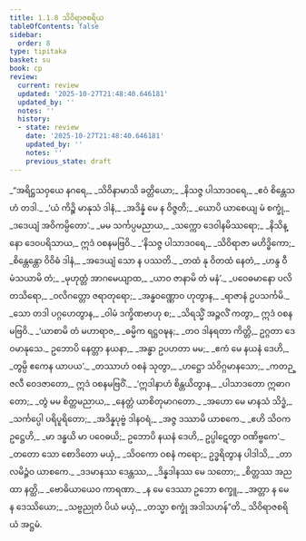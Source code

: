 ```yaml
---
title: 1.1.8 သိဝိရာဇစရိယ
tableOfContents: false
sidebar:
  order: 8
type: tipitaka
basket: su
book: cp
review:
  current: review
  updated: '2025-10-27T21:48:40.646181'
  updated_by: ''
  notes: ''
  history:
  - state: review
    date: '2025-10-27T21:48:40.646181'
    updated_by: ''
    notes: ''
    previous_state: draft
---
```



<ReviewStatus review={frontmatter.review} showDetails={true} />

<HypothesisAnnotation frontmatter={frontmatter} />

<DynamicBreadcrumb />

<Division number="51" book="cp" e="ch" v="21" p="390">

<Paragraph number="59" type="verses" book="cp">
_“အရိဋ္ဌသဝှယေ နဂရေ,_  
_သိဝိနာမာသိ ခတ္တိယော;_  
_နိသဇ္ဇ ပါသာဒဝရေ,_  
_ဧဝံ စိန္တေသဟံ တဒါ._  

</Paragraph>

</Division>
<Division number="52" book="cp" e="ch" v="21" p="390">

<Paragraph number="60" type="verses" book="cp">
_‘ယံ ကိဉ္စိ မာနုသံ ဒါနံ,_  
_အဒိန္နံ မေ န ဝိဇ္ဇတိ;_  
_ယောပိ ယာစေယျ မံ စက္ခုံ,_  
_ဒဒေယျံ အဝိကမ္ပိတော’._  

</Paragraph>

</Division>
<Division number="53" book="cp" e="ch" v="21" p="390">

<Paragraph number="61" type="verses" book="cp">
_မမ သင်္ကပ္ပမညာယ,_  
_သက္ကော ဒေဝါနမိဿရော;_  
_နိသိန္နော ဒေဝပရိသာယ,_  
ဣဒံ ဝစနမဗြဝိ._  

</Paragraph>

</Division>
<Division number="54" book="cp" e="ch" v="21" p="390">

<Paragraph number="62" type="verses" book="cp">
_‘နိသဇ္ဇ ပါသာဒဝရေ,_  
_သိဝိရာဇာ မဟိဒ္ဓိကော;_  
_စိန္တေန္တော ဝိဝိဓံ ဒါနံ,_  
_အဒေယျံ သော န ပဿတိ._  

</Paragraph>

</Division>
<Division number="55" book="cp" e="ch" v="21" p="390">

<Paragraph number="63" type="verses" book="cp">
_တထံ နု ဝိတထံ နေတံ,_  
_ဟန္ဒ ဝီမံသယာမိ တံ;_  
_မုဟုတ္တံ အာဂမေယျာထ,_  
_ယာဝ ဇာနာမိ တံ မနံ’._  

</Paragraph>

</Division>
<Division number="56" book="cp" e="ch" v="21" p="390">

<Paragraph number="64" type="verses" book="cp">
_ပဝေဓမာနော ပလိတသိရော,_  
_ဝလိဂတ္တော ဇရာတုရော;_  
_အန္ဓဝဏ္ဏောဝ ဟုတွာန,_  
_ရာဇာနံ ဥပသင်္ကမိ._  

</Paragraph>

</Division>
<Division number="57" book="cp" e="ch" v="21" p="390">

<Paragraph number="65" type="verses" book="cp">
_သော တဒါ ပဂ္ဂဟေတွာန,_  
_ဝါမံ ဒက္ခိဏဗာဟု စ;_  
_သိရသ္မိံ အဉ္ဇလိံ ကတွာ,_  
ဣဒံ ဝစနမဗြဝိ._  

</Paragraph>

</Division>
<Division number="58" book="cp" e="ch" v="21" p="390">

<Paragraph number="66" type="verses" book="cp">
_‘ယာစာမိ တံ မဟာရာဇ,_  
_ဓမ္မိက ရဋ္ဌဝဍ္ဎန;_  
_တဝ ဒါနရတာ ကိတ္တိ,_  
ဥဂ္ဂတာ ဒေဝမာနုသေ._  

</Paragraph>

</Division>
<Division number="59" book="cp" e="ch" v="21" p="391">

<Paragraph number="67" type="verses" book="cp">
ဥဘောပိ နေတ္တာ နယနာ,_  
_အန္ဓာ ဥပဟတာ မမ;_  
_ဧကံ မေ နယနံ ဒေဟိ,_  
_တွမ္ပိ ဧကေန ယာပယ’._  

</Paragraph>

</Division>
<Division number="60" book="cp" e="ch" v="21" p="391">

<Paragraph number="68" type="verses" book="cp">
_တဿာဟံ ဝစနံ သုတွာ,_  
_ဟဋ္ဌော သံဝိဂ္ဂမာနသော;_  
_ကတဉ္ဇလီ ဝေဒဇာတော,_  
ဣဒံ ဝစနမဗြဝိံ._  

</Paragraph>

</Division>
<Division number="61" book="cp" e="ch" v="21" p="391">

<Paragraph number="69" type="verses" book="cp">
_‘ဣဒါနာဟံ စိန္တယိတွာန,_  
_ပါသာဒတော ဣဓာဂတော;_  
_တွံ မမ စိတ္တမညာယ,_  
_နေတ္တံ ယာစိတုမာဂတော._  

</Paragraph>

</Division>
<Division number="62" book="cp" e="ch" v="21" p="391">

<Paragraph number="70" type="verses" book="cp">
_အဟော မေ မာနသံ သိဒ္ဓံ,_  
_သင်္ကပ္ပေါ ပရိပူရိတော;_  
_အဒိန္နပုဗ္ဗံ ဒါနဝရံ,_  
_အဇ္ဇ ဒဿာမိ ယာစကေ._  

</Paragraph>

</Division>
<Division number="63" book="cp" e="ch" v="21" p="391">

<Paragraph number="71" book="cp">
_ဧဟိ သိဝက ဥဋ္ဌေဟိ,_  
_မာ ဒန္ဓယိ မာ ပဝေဓယိ;_  
ဥဘောပိ နယနံ ဒေဟိ,_  
ဥပ္ပါဋေတွာ ဝဏိဗ္ဗကေ’._  

</Paragraph>

</Division>
<Division number="64" book="cp" e="ch" v="21" p="391">

<Paragraph number="72" type="verses" book="cp">
_တတော သော စောဒိတော မယှံ,_  
_သိဝကော ဝစနံ ကရော;_  
ဥဒ္ဓရိတွာန ပါဒါသိ,_  
_တာလမိဉ္ဇံဝ ယာစကေ._  

</Paragraph>

</Division>
<Division number="65" book="cp" e="ch" v="21" p="391">

<Paragraph number="73" type="verses" book="cp">
_ဒဒမာနဿ ဒေန္တဿ,_  
_ဒိန္နဒါနဿ မေ သတော;_  
_စိတ္တဿ အညထာ နတ္ထိ,_  
_ဗောဓိယာယေဝ ကာရဏာ._  

</Paragraph>

</Division>
<Division number="66" book="cp" e="ch" v="21" p="391">

<Paragraph number="74" type="verses" book="cp">
_န မေ ဒေဿာ ဥဘော စက္ခူ,_  
_အတ္တာ န မေ န ဒေဿိယော;_  
_သဗ္ဗညုတံ ပိယံ မယှံ,_  
_တသ္မာ စက္ခုံ အဒါသဟန်”တိ._  


</Paragraph>
</Division>

<Paragraph number="75" type="center" book="cp">
သိဝိရာဇစရိယံ အဋ္ဌမံ.
</Paragraph>